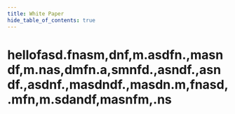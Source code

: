 ```yaml
---
title: White Paper
hide_table_of_contents: true
---
```


# hellofasd.fnasm,dnf,m.asdfn.,masndf,m.nas,dmfn.a,smnfd.,asndf.,asndf.,asdnf.,masdndf.,masdn.m,fnasd,.mfn,m.sdandf,masnfm,.ns
